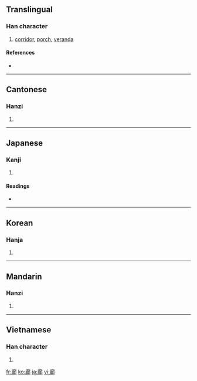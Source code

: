 {{also|廊}}
==Translingual==

===Han character===
{{Han char|rn=53|rad=广|as=09|sn=12|four=0022<sub>7</sub>|canj=戈戈戈中 (IIIL)|ids=⿸[[广]][[郎]]}}

# [[corridor]], [[porch]], [[veranda]]

====References====
* {{Han ref|kx=0349.130|dkj=09437|dj=0660.010|hdz=20890.030|uh=5ECA|ud=24266|bh=B459|bd=46169}}

----

==Cantonese==

===Hanzi===
{{yue-hanzi|jyut=|y=long4}}

# {{defn|Cantonese}}

----

==Japanese==

===Kanji===
{{ja-kanji|grade=c|rs=广09}}

# {{defn|Japanese}}

====Readings====
* {{ja-readings|on=[[ろう]] (rō)|kun=[[わたどの]] (watadono)}}

----

==Korean==

===Hanja===
{{ko-hanja|hangeul=랑|rv=rang|mr=rang}}

# {{defn|Korean}}

----

==Mandarin==

===Hanzi===
{{cmn-hanzi|pin=[[láng]] ([[lang2]])|wg=lang<sup>2</sup>}}

# {{defn|Mandarin}}

----

==Vietnamese==

===Han character===
{{vi-hantu|[[lang]], [[láng]], [[làng]], [[sang]]}}

# {{defn|Vietnamese}}

[[fr:廊]]
[[ko:廊]]
[[ja:廊]]
[[vi:廊]]